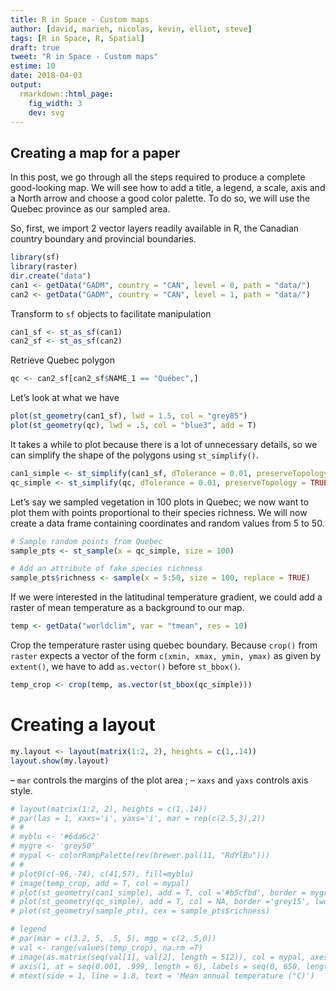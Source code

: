 ```yaml
---
title: R in Space - Custom maps
author: [david, marieh, nicolas, kevin, elliot, steve]
tags: [R in Space, R, Spatial]
draft: true
tweet: "R in Space - Custom maps"
estime: 10
date: 2018-04-03
output:
  rmarkdown::html_page:
    fig_width: 3
    dev: svg
---
```



## Creating a map for a paper

In this post, we go through all the steps required to produce a complete good-looking map. We will see how to add a title, a legend, a scale, axis and a North arrow and choose a good color palette. To do so, we will use the Quebec province as our sampled area.

So, first, we import 2 vector layers readily available in R, the Canadian country boundary and provincial boundaries.

```r
library(sf)
library(raster)
dir.create("data")
can1 <- getData("GADM", country = "CAN", level = 0, path = "data/")
can2 <- getData("GADM", country = "CAN", level = 1, path = "data/")
```

Transform to `sf` objects to facilitate manipulation

```r
can1_sf <- st_as_sf(can1)
can2_sf <- st_as_sf(can2)
```

Retrieve Quebec polygon

```r
qc <- can2_sf[can2_sf$NAME_1 == "Québec",]
```

Let's look at what we have

```r
plot(st_geometry(can1_sf), lwd = 1.5, col = "grey85")
plot(st_geometry(qc), lwd = .5, col = "blue3", add = T)
```
It takes a while to plot because there is a lot of unnecessary details, so we
can simplify the shape of the polygons using `st_simplify()`.

```r
can1_simple <- st_simplify(can1_sf, dTolerance = 0.01, preserveTopology = TRUE)
qc_simple <- st_simplify(qc, dTolerance = 0.01, preserveTopology = TRUE)
```

Let's say we sampled vegetation in 100 plots in Quebec; we now want to plot them with points proportional to their species richness. We will now create a data frame containing coordinates and random values from 5 to 50.

```r
# Sample random points from Quebec
sample_pts <- st_sample(x = qc_simple, size = 100)

# Add an attribute of fake species richness
sample_pts$richness <- sample(x = 5:50, size = 100, replace = TRUE)
```

If we were interested in the latitudinal temperature gradient, we could add a
raster of mean temperature as a background to our map.

```r
temp <- getData("worldclim", var = "tmean", res = 10)
```


Crop the temperature raster using quebec boundary. Because `crop()` from `raster`
expects a vector of the form `c(xmin, xmax, ymin, ymax)` as given by `extent()`,
we have to add `as.vector()` before `st_bbox()`.

```r
temp_crop <- crop(temp, as.vector(st_bbox(qc_simple)))
```

# Creating a layout

```r
my.layout <- layout(matrix(1:2, 2), heights = c(1,.14))
layout.show(my.layout)
```

– `mar` controls the margins of the plot area ;
– `xaxs` and `yaxs` controls axis style.

```r
# layout(matrix(1:2, 2), heights = c(1,.14))
# par(las = 1, xaxs='i', yaxs='i', mar = rep(c(2.5,3),2))
# #
# myblu <- '#6da6c2'
# mygre <- 'grey50'
# mypal <- colorRampPalette(rev(brewer.pal(11, "RdYlBu")))
# #
# plot0(c(-96,-74), c(41,57), fill=myblu)
# image(temp_crop, add = T, col = mypal)
# plot(st_geometry(can1_simple), add = T, col ='#b5cfbd', border = mygre)
# plot(st_geometry(qc_simple), add = T, col = NA, border ='grey15', lwd =1.4, add = T)
# plot(st_geometry(sample_pts), cex = sample_pts$richness)

# legend
# par(mar = c(3.2, 5, .5, 5), mgp = c(2,.5,0))
# val <- range(values(temp_crop), na.rm =T)
# image(as.matrix(seq(val[1], val[2], length = 512)), col = mypal, axes = F)
# axis(1, at = seq(0.001, .999, length = 6), labels = seq(0, 650, length = 6))
# mtext(side = 1, line = 1.8, text = 'Mean annual temperature (°C)')

```
